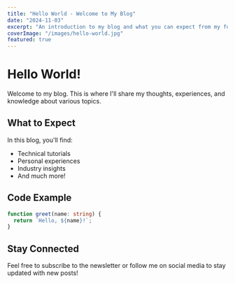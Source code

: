 ```yaml
---
title: "Hello World - Welcome to My Blog"
date: "2024-11-03"
excerpt: "An introduction to my blog and what you can expect from my future posts."
coverImage: "/images/hello-world.jpg"
featured: true
---
```


# Hello World!

Welcome to my blog. This is where I'll share my thoughts, experiences, and knowledge about various topics.

## What to Expect

In this blog, you'll find:
- Technical tutorials
- Personal experiences
- Industry insights
- And much more!

## Code Example

```typescript
function greet(name: string) {
  return `Hello, ${name}!`;
}
```

## Stay Connected

Feel free to subscribe to the newsletter or follow me on social media to stay updated with new posts!